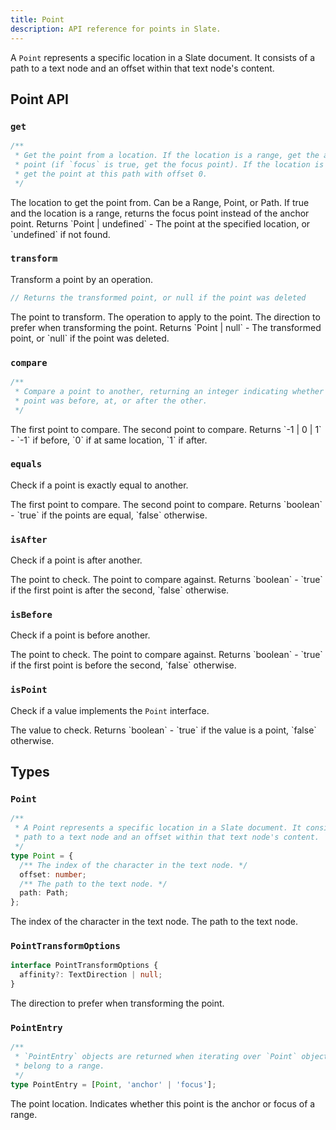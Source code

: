 ```yaml
---
title: Point
description: API reference for points in Slate.
---
```


A `Point` represents a specific location in a Slate document. It consists of a path to a text node and an offset within that text node's content.

## Point API

### `get`

```ts
/**
 * Get the point from a location. If the location is a range, get the anchor
 * point (if `focus` is true, get the focus point). If the location is a path,
 * get the point at this path with offset 0.
 */
```

<APIParameters>
  <APIItem name="at" type="At | null" optional>
    The location to get the point from. Can be a Range, Point, or Path.
  </APIItem>
  <APIItem name="options" type="object" optional>
    <APISubList>
      <APISubListItem parent="options" name="focus" type="boolean" optional>
        If true and the location is a range, returns the focus point instead of the anchor point.
      </APISubListItem>
    </APISubList>
  </APIItem>
</APIParameters>

<APIReturns>
  Returns `Point | undefined` - The point at the specified location, or `undefined` if not found.
</APIReturns>

### `transform`

Transform a point by an operation.

```ts
// Returns the transformed point, or null if the point was deleted
```

<APIParameters>
  <APIItem name="point" type="Point">
    The point to transform.
  </APIItem>
  <APIItem name="op" type="Operation">
    The operation to apply to the point.
  </APIItem>
  <APIItem name="options" type="PointTransformOptions" optional>
    <APISubList>
      <APISubListItem parent="options" name="affinity" type="TextDirection | null" optional>
        The direction to prefer when transforming the point.
      </APISubListItem>
    </APISubList>
  </APIItem>
</APIParameters>

<APIReturns>
  Returns `Point | null` - The transformed point, or `null` if the point was deleted.
</APIReturns>

### `compare`

```ts
/**
 * Compare a point to another, returning an integer indicating whether the
 * point was before, at, or after the other.
 */
```

<APIParameters>
  <APIItem name="point" type="Point">
    The first point to compare.
  </APIItem>
  <APIItem name="another" type="Point">
    The second point to compare.
  </APIItem>
</APIParameters>

<APIReturns>
  Returns `-1 | 0 | 1` - `-1` if before, `0` if at same location, `1` if after.
</APIReturns>

### `equals`

Check if a point is exactly equal to another.

<APIParameters>
  <APIItem name="point" type="Point">
    The first point to compare.
  </APIItem>
  <APIItem name="another" type="Point">
    The second point to compare.
  </APIItem>
</APIParameters>

<APIReturns>
  Returns `boolean` - `true` if the points are equal, `false` otherwise.
</APIReturns>

### `isAfter`

Check if a point is after another.

<APIParameters>
  <APIItem name="point" type="Point">
    The point to check.
  </APIItem>
  <APIItem name="another" type="Point">
    The point to compare against.
  </APIItem>
</APIParameters>

<APIReturns>
  Returns `boolean` - `true` if the first point is after the second, `false` otherwise.
</APIReturns>

### `isBefore`

Check if a point is before another.

<APIParameters>
  <APIItem name="point" type="Point">
    The point to check.
  </APIItem>
  <APIItem name="another" type="Point">
    The point to compare against.
  </APIItem>
</APIParameters>

<APIReturns>
  Returns `boolean` - `true` if the first point is before the second, `false` otherwise.
</APIReturns>

### `isPoint`

Check if a value implements the `Point` interface.

<APIParameters>
  <APIItem name="value" type="any">
    The value to check.
  </APIItem>
</APIParameters>

<APIReturns>
  Returns `boolean` - `true` if the value is a point, `false` otherwise.
</APIReturns>

## Types

### `Point`

```ts
/**
 * A Point represents a specific location in a Slate document. It consists of a
 * path to a text node and an offset within that text node's content.
 */
type Point = {
  /** The index of the character in the text node. */
  offset: number;
  /** The path to the text node. */
  path: Path;
};
```

<APIAttributes>
  <APIItem name="offset" type="number">
    The index of the character in the text node.
  </APIItem>
  <APIItem name="path" type="Path">
    The path to the text node.
  </APIItem>
</APIAttributes>

### `PointTransformOptions`

```ts
interface PointTransformOptions {
  affinity?: TextDirection | null;
}
```

<APIAttributes>
  <APIItem name="affinity" type="TextDirection | null" optional>
    The direction to prefer when transforming the point.
  </APIItem>
</APIAttributes>

### `PointEntry`

```ts
/**
 * `PointEntry` objects are returned when iterating over `Point` objects that
 * belong to a range.
 */
type PointEntry = [Point, 'anchor' | 'focus'];
```

<APIAttributes>
  <APIItem name="[0]" type="Point">
    The point location.
  </APIItem>
  <APIItem name="[1]" type="'anchor' | 'focus'">
    Indicates whether this point is the anchor or focus of a range.
  </APIItem>
</APIAttributes>
